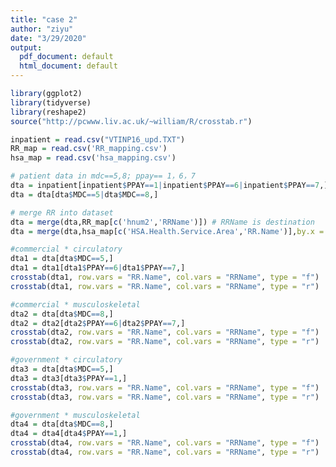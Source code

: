 ```yaml
---
title: "case 2"
author: "ziyu"
date: "3/29/2020"
output:
  pdf_document: default
  html_document: default
---
```


```r
library(ggplot2)
library(tidyverse)
library(reshape2)
source("http://pcwww.liv.ac.uk/~william/R/crosstab.r")
```


```r
inpatient = read.csv("VTINP16_upd.TXT")
RR_map = read.csv('RR_mapping.csv')
hsa_map = read.csv('hsa_mapping.csv')
```


```r
# patient data in mdc==5,8; ppay== 1，6，7
dta = inpatient[inpatient$PPAY==1|inpatient$PPAY==6|inpatient$PPAY==7,]
dta = dta[dta$MDC==5|dta$MDC==8,]

# merge RR into dataset
dta = merge(dta,RR_map[c('hnum2','RRName')]) # RRName is destination
dta = merge(dta,hsa_map[c('HSA.Health.Service.Area','RR.Name')],by.x = 'hsa', by.y = 'HSA.Health.Service.Area') # RR.Name is origin
```


```r
#commercial * circulatory
dta1 = dta[dta$MDC==5,]
dta1 = dta1[dta1$PPAY==6|dta1$PPAY==7,]
crosstab(dta1, row.vars = "RR.Name", col.vars = "RRName", type = "f")
crosstab(dta1, row.vars = "RR.Name", col.vars = "RRName", type = "r")
```


```r
#commercial * musculoskeletal
dta2 = dta[dta$MDC==8,]
dta2 = dta2[dta2$PPAY==6|dta2$PPAY==7,]
crosstab(dta2, row.vars = "RR.Name", col.vars = "RRName", type = "f")
crosstab(dta2, row.vars = "RR.Name", col.vars = "RRName", type = "r")
```

```r
#government * circulatory
dta3 = dta[dta$MDC==5,]
dta3 = dta3[dta3$PPAY==1,]
crosstab(dta3, row.vars = "RR.Name", col.vars = "RRName", type = "f")
crosstab(dta3, row.vars = "RR.Name", col.vars = "RRName", type = "r")
```


```r
#government * musculoskeletal
dta4 = dta[dta$MDC==8,]
dta4 = dta4[dta4$PPAY==1,]
crosstab(dta4, row.vars = "RR.Name", col.vars = "RRName", type = "f")
crosstab(dta4, row.vars = "RR.Name", col.vars = "RRName", type = "r")
```









